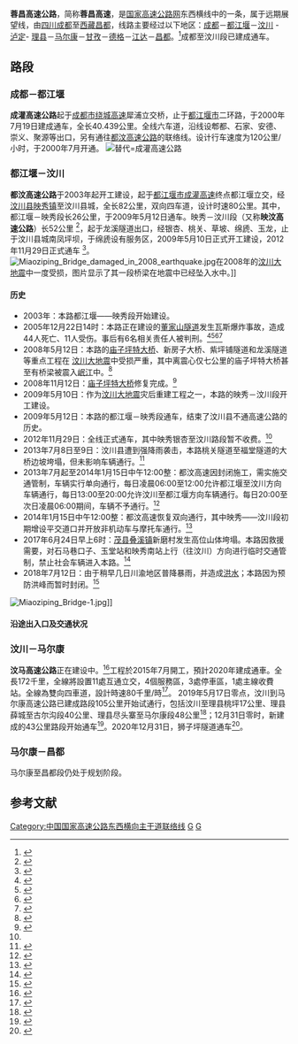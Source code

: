 {{中国高速公路信息框
| 编号 = G4217
| 名称 = 成都－昌都高速公路
| 自定头部 = 
| 地圖 = 
| 路線簡稱 = 蓉昌
| 最近通車日期 = 
| 规划总里程 = 
| 起點 = [[成都|成都]]
| 終點 = [[昌都|昌都]]
| 出口處數 = 
| 服务区数 = 
}}

'''蓉昌高速公路'''，简称'''蓉昌高速'''，是[[国家高速公路网|国家高速公路网]]东西横线中的一条，属于远期展望线，由[[四川|四川]][[成都|成都]]至[[西藏|西藏]][[昌都|昌都]]，线路主要经过以下地区：[[成都|成都]]－[[都江堰|都江堰]]－[[汶川|汶川]] - [[泸定|泸定]]- [[理县|理县]]－[[马尔康|马尔康]]－[[甘孜|甘孜]]－[[德格|德格]]－[[江达|江达]]－[[昌都|昌都]]。<ref>{{Cite web |url=http://www.china.com.cn/travel/txt/2013-07/26/content_29541297.htm |title=四川甘孜州将告别无高速历史 两条纳入国家规划 |author= |date=2013年7月26日 |publisher=中国网 |language=中文 |accessdate= |quote= |archive-date=2015年9月24日 |archive-url=https://web.archive.org/web/20150924015342/http://www.china.com.cn/travel/txt/2013-07/26/content_29541297.htm |dead-url=no }}</ref>成都至汶川段已建成通车。
==路段==
===成都－都江堰===
'''成灌高速公路'''起于[[成都市|成都市]][[成都绕城高速公路|绕城高速]]犀浦立交桥，止于[[都江堰市|都江堰市]]二环路，于2000年7月19日建成通车，全长40.439公里。全线六车道，沿线设郫都、石家、安德、崇义、聚源等出口，另有通往[[都汶高速公路|都汶高速公路]]的联络线。设计行车速度为120公里/小时，于2000年7月开通。
[[File:ChengGuan_Expressway.jpg|替代=成灌高速公路]]
{{Start expwy exit box|place=1}}
{{Expwy exit item|place=[[成都市|成都市]]<br>[[都江堰市|都江堰市]]|place rows=6|type=E|name=都江堰西|dist start=|dist end=|index=|highway connection=|road connection=赵公路}}
{{Expwy exit item||type=E|name=|dist start=|dist end=|index=|highway connection=|road connection=玉沿路|state=U|comment=修建中<br>与{{China Expwy Name|SA3|P=四川}}并行}}
{{Expwy exit item||type=E|name=都江堰|dist start=40|dist end=0|index=761|highway connection=|road connection={{中国国道名|213|迎宾路}}|state=C|comment=与{{China Expwy Name|SA3|P=四川}}并行}}
{{Expwy exit item||type=E|name=聚源|dist start=38|dist end=2|index=761|road connection={{中国国道名|213|羊石街}}}}
{{Expwy exit item||type=E|name=崇义|dist start=34|dist end=6|index=761|road connection=彭青路}}
{{Expwy exit item||type=E|name=|dist start=|dist end=|index=|road connection={{中国国道名|213}}|state=U|comment=修建中}}
{{Expwy exit item|place=[[成都市|成都市]]<br>[[郫都区|郫都区]]|place rows=7|type=E|name=安德|dist start=24|dist end=16|index=761|road connection=彭温路}}
{{Expwy exit item||type=H|name=友爱立交|dist start=19.4|dist end=20.6|index=761|highway connection={{China Expwy Name|SA2|P=四川}}}}
{{Expwy exit item||type=E|name=友爱|dist start=16.6|dist end=23.4|index=765|road connection=郫花路}}
{{Expwy exit item||type=E|name=郫都|index=10|dist start=30|dist end=12.9|road connection=蜀新大道}}
{{Expwy exit item||type=T|name=成都收费站|dist start=0|dist end=40|index=20| highway connection=}}
{{Expwy exit item||type=E|name=成都高新区|index=|dist start=|dist end=|road connection=科新路|comment=无收费站}}
{{Expwy exit item||type=MH|name=犀浦立交|dist start=|dist end=|index=|highway connection={{China Expwy Name|G4202}}}}
{{End expwy exit box|place=1}}

===都江堰－汶川===
'''都汶高速公路'''于2003年起开工建设，起于[[都江堰市|都江堰市]][[成灌高速公路|成灌高速]]终点都江堰立交，经[[汶川县|汶川县]][[映秀镇|映秀镇]]至汶川县城，全长82公里，双向四车道，设计时速80公里。其中，都江堰－映秀段长26公里，于2009年5月12日通车。映秀－汶川段（又称'''映汶高速公路'''）长52公里 <ref>{{cite news|url=http://sichuan.scol.com.cn/dwzw/content/2012-07/03/content_3863539.htm?node=968|title=映汶高速建设最后冲刺|publisher=四川在线|date=2012-07-03|accessdate=2012-10-16|archive-date=2019-06-11|archive-url=https://web.archive.org/web/20190611163312/https://sichuan.scol.com.cn/dwzw/content/2012-07/03/content_3863539.htm?node=968|dead-url=no}}</ref>，起于龙溪隧道出口，经银杏、桃关、草坡、绵虒、玉龙，止于汶川县城南凤坪坝，于绵虒设有服务区，2009年5月10日正式开工建设，2012年11月29日正式通车 <ref name=":0">{{cite news|author=王伟 朱丹|url=http://wccdaily.scol.com.cn/shtml/hxdsb/20121130/47897.shtml|title=映汶高速昨日通车|publisher=华西都市报|date=2012-11-30|accessdate=2012-11-30}}</ref>。[[File:Miaoziping_Bridge_damaged_in_2008_earthquake.jpg|thumb]]在2008年的[[汶川大地震|汶川大地震]]中一度受损，图片显示了其一段桥梁在地震中已经坠入水中。]]
==== 历史 ====

* 2003年：本路都江堰——映秀段开始建设。
* 2005年12月22日14时：本路正在建设的[[董家山隧道|董家山隧道]]发生瓦斯爆炸事故，造成44人死亡、11人受伤。事后有6名相关责任人被判刑。<ref>{{Cite web|url=http://news.sohu.com/20051223/n241108208.shtml|title=都江堰高速路隧道瓦斯爆炸 造成42人死11人伤-搜狐新闻|accessdate=2018-07-15|work=news.sohu.com|archive-date=2018-07-15|archive-url=https://web.archive.org/web/20180715093802/http://news.sohu.com/20051223/n241108208.shtml|dead-url=no}}</ref><ref>{{Cite web|url=http://www.dzwww.com/shandong/sdnews/200512/t20051226_1305997.htm|title=都汶高速瓦斯爆炸：隧道所在区曾多次发生爆燃|accessdate=2018-07-15|last=刘贇|work=www.dzwww.com|archive-date=2018-07-15|archive-url=https://web.archive.org/web/20180715093606/http://www.dzwww.com/shandong/sdnews/200512/t20051226_1305997.htm|dead-url=no}}</ref><ref>{{Cite web|url=http://news.sina.com.cn/c/2006-11-02/090610395549s.shtml|title=造成４４人死亡的四川都汶高速董家山隧道瓦斯爆炸事故６名责任人被判刑_新闻中心_新浪网|accessdate=2018-07-15|work=news.sina.com.cn|archive-date=2019-06-06|archive-url=https://web.archive.org/web/20190606215613/http://news.sina.com.cn/c/2006-11-02/090610395549s.shtml|dead-url=no}}</ref><ref>{{Cite web|url=http://news.sohu.com/20051223/n241109578.shtml|title=四川都汶高速公路瓦斯爆炸救援继续进行(组图)-搜狐新闻|accessdate=2018-07-15|work=news.sohu.com|archive-date=2018-07-15|archive-url=https://web.archive.org/web/20180715093749/http://news.sohu.com/20051223/n241109578.shtml|dead-url=no}}</ref>
* 2008年5月12日：本路的[[庙子坪特大桥|庙子坪特大桥]]、新房子大桥、紫坪铺隧道和龙溪隧道等重点工程在 [[汶川大地震|汶川大地震]]中受损严重，其中离震心仅七公里的庙子坪特大桥甚至有桥梁被震入[[岷江|岷江]]中。<ref>{{Cite web|url=https://news.qq.com/a/20090415/001479.htm|title=汶川生命线都汶公路庙子坪特大桥修复工程进入冲刺阶段_滚动新闻_新闻_腾讯网|accessdate=2018-07-15|work=news.qq.com|archive-date=2018-07-15|archive-url=https://web.archive.org/web/20180715173205/https://news.qq.com/a/20090415/001479.htm|dead-url=no}}</ref>
* 2008年11月12日：[[庙子坪特大桥|庙子坪特大桥]]修复完成。<ref>{{Cite web|url=http://news.sina.com.cn/o/2008-11-13/090914724198s.shtml|title=庙子坪大桥接上了_新闻中心_新浪网|accessdate=2018-07-15|work=news.sina.com.cn|archive-date=2019-06-08|archive-url=https://web.archive.org/web/20190608160236/http://news.sina.com.cn/o/2008-11-13/090914724198s.shtml|dead-url=no}}</ref>
* 2009年5月10日：作为[[汶川大地震|汶川大地震]]灾后重建工程之一，本路的映秀－汶川段开工建设。
* 2009年5月12日：本路的都江堰－映秀段通车，结束了汶川县不通高速公路的历史。
* 2012年11月29日：全线正式通车，其中映秀银杏至汶川路段暂不收费。<ref name=":0" />
* 2013年7月8日至9日：汶川县遭到强降雨袭击，本路桃关隧道至福堂隧道的大桥边坡垮塌，但未影响车辆通行。<ref>{{Cite web|url=https://sichuan.scol.com.cn/fffy/content/2013-07/10/content_5599023.htm?node=894|title=都汶高速路桃关隧道至福堂隧道的大桥边坡垮塌_本网原创_四川新闻_四川在线|accessdate=2018-07-15|work=sichuan.scol.com.cn|language=zh-cn|archive-date=2019-06-09|archive-url=https://web.archive.org/web/20190609052709/https://sichuan.scol.com.cn/fffy/content/2013-07/10/content_5599023.htm?node=894|dead-url=no}}</ref>
* 2013年7月起至2014年1月15日中午12:00整：都汶高速因封闭施工，需实施交通管制，车辆实行单向通行，每日凌晨06:00至12:00允许都江堰至汶川方向车辆通行，每日13:00至20:00允许汶川至都江堰方向车辆通行。每日20:00至次日凌晨06:00期间，车辆不予通行。<ref>{{cite news|url=http://epaper.scdaily.cn/shtml/scrb/20130719/30731.shtml|title=都汶高速实行应急交通管制 映汶段定时单向通行|accessdate=2016-07-18|agency=四川日报|archive-date=2017-03-05|archive-url=https://web.archive.org/web/20170305005506/http://epaper.scdaily.cn/shtml/scrb/20130719/30731.shtml|dead-url=no}}</ref>
* 2014年1月15日中午12:00整：都汶高速恢复双向通行，其中映秀——汶川段初期增设平交道口并开放非机动车与摩托车通行。<ref>{{Cite web|url=http://www.sc.gov.cn/10462/10778/12868/12870/2014/1/16/10291255.shtml|title=关于都汶高速公路映秀至汶川段恢复双向通行期间实施交通管制的通告 - 四川省人民政府网站|accessdate=2018-07-15|work=www.sc.gov.cn|archive-date=2018-07-15|archive-url=https://web.archive.org/web/20180715064459/http://www.sc.gov.cn/10462/10778/12868/12870/2014/1/16/10291255.shtml|dead-url=no}}</ref>
* 2017年6月24日早上6时：[[茂县|茂县]][[叠溪镇|叠溪镇]]新磨村发生高位山体垮塌。本路因救援需要，对石马巷口子、玉堂站和映秀南站上行（往汶川）方向进行临时交通管制，禁止社会车辆进入本路。<ref>{{Cite web|url=http://www.sctv.com/news/yc/201706/t20170624_3468222.shtml|title=注意！ 都汶高速已临时封路 - 四川网络广播电视台 - 四川广播电视台|accessdate=2018-07-15|last=四川网络广播电视台|work=www.sctv.com|language=en|archive-date=2019-06-10|archive-url=https://web.archive.org/web/20190610121129/http://www.sctv.com/news/yc/201706/t20170624_3468222.shtml|dead-url=yes}}</ref>
* 2018年7月12日：由于稍早几日川渝地区普降暴雨，并造成[[洪水|洪水]]；本路因为预防洪峰而暂时封闭。<ref>{{Cite web|url=http://www.bestunion.cn/c/2018-07/71307.html|title=都汶高速最新路况：，都江堰西站入口，因预防洪.. - 车主联盟|accessdate=2018-07-15|work=www.bestunion.cn|archive-date=2018-07-15|archive-url=https://web.archive.org/web/20180715093640/http://www.bestunion.cn/c/2018-07/71307.html|dead-url=no}}</ref>

[[File:Miaoziping_Bridge-1.jpg|thumb]]]]

==== 沿途出入口及交通状况 ====
{{Start expwy exit box|place=1}}
{{Expwy exit item|place=[[成都市|成都市]]<br>[[都江堰市|都江堰市]]|place rows=5|type=H|name=都江堰|dist start=0|index=?|highway connection={{China Expwy Name|G4217|[[成灌高速公路|成灌高速公路]] }}}}
{{Expwy exit item||type=H|name=都江堰西|dist start=？|index=?|road connection=赵公路}}
{{Expwy exit item||type=U|name=[[紫坪铺隧道|紫坪铺隧道]]|dist start=？}}
{{Expwy exit item||type=E|name=[[龙池|龙池]]|dist start=11.3|index=?|road connection=龙池复建路|state=U}}
{{Expwy exit item||type=U|name=龙洞子隧道|dist start=？}}
{{Expwy exit item|place=[[阿坝州|阿坝州]]<br>[[汶川县|汶川县]]|place rows=16|type=U|name=[[龙溪隧道|龙溪隧道]]|dist start=？}}
{{Expwy exit item||type=E|name=映秀|dist start=15.9|index=?|road connection={{中国国道名|213}}{{中国国道名|317}}<br>{{中国国道名|350|[[中国熊猫大道|中国熊猫大道]]}}}}
{{Expwy exit item||type=U|name=[[映秀隧道|映秀隧道]]|dist start=？}}
{{Expwy exit item||type=E|name=映秀北|dist start=45.5|index=?|road connection={{中国国道名|213}}{{中国国道名|317}}}}
{{Expwy exit item||type=U|name=[[银杏隧道|银杏隧道]]|dist start=？}}
{{Expwy exit item||type=E|name=银杏|dist start=32.8|index=?|road connection={{中国国道名|213}}{{中国国道名|317}}}}
{{Expwy exit item||type=U|name=[[福堂隧道|福堂隧道]]|dist start=？}}
{{Expwy exit item||type=U|name=桃关1号隧道}}
{{Expwy exit item||type=U|name=桃关2号隧道}}
{{Expwy exit item||type=S|name=[[绵虒|绵虒]]服务区|dist start=47.6|comment=仅上行}}
{{Expwy exit item||type=E|name=[[绵虒|绵虒]]|dist start=49.6|index=?|road connection={{中国国道名|213}}{{中国国道名|317}}}}
{{Expwy exit item||type=U|name=绵虒隧道|dist start=？}}
{{Expwy exit item||type=U|name=板桥山隧道|dist start=？}}
{{Expwy exit item||type=U|name=单坎梁子隧道|dist start=？}}
{{Expwy exit item||type=E|name=[[汶川|汶川]]南|dist start=63.6|index=?|road connection={{中国国道名|213}}{{中国国道名|317}}|comment=仅下行入口}}
{{Expwy exit item||type=M|name=[[汶川|汶川]]北|dist start=|index=?|highway connection={{China Expwy Name|G4217|[[汶马高速公路|汶马高速公路]] }}|road connection={{中国国道名|213}}{{中国国道名|317}}|comment=仅上行出口}}
{{End expwy exit box|place=1}}

===汶川－马尔康===
{{SC Future infrastructure}}
'''汶马高速公路'''正在建设中。<ref>{{Cite web|url=http://www.sc.xinhuanet.com/content/2014-11/04/c_1113113319.htm|title=汶马高速开工 今后从成都到马尔康用时将不到3个小时|author=|date=2014年11月4日|publisher=新华网四川频道|language=中文|accessdate=|quote=|deadurl=yes|archiveurl=https://web.archive.org/web/20141129102726/http://www.sc.xinhuanet.com/content/2014-11/04/c_1113113319.htm|archivedate=2014年11月29日}}</ref>工程於2015年7月開工，預計2020年建成通車。全長172千里，全線將設置11處互通立交，4個服務區，3處停車區，1處主線收費站。全線為雙向四車道，設計時速80千里/時<ref>{{Cite web|url=https://sichuan.scol.com.cn/dwzw/201801/56061174.html|title=汶马高速建设进展如何? 2020年全线通车_天府要闻_四川新闻_四川在线|accessdate=2018-10-03|work=sichuan.scol.com.cn|archive-date=2019-06-05|archive-url=https://web.archive.org/web/20190605181446/https://sichuan.scol.com.cn/dwzw/201801/56061174.html|dead-url=no}}</ref>。
2019年5月17日零点，汶川到马尔康高速公路已建成路段105公里开始试通行，包括汶川至理县桃坪17公里、理县薛城至古尔沟段40公里、理县尽头寨至马尔康段48公里<ref>{{Cite web|title=汶马高速 今起分段试通行|url=https://e.thecover.cn/shtml/hxdsb/20190517/106370.shtml|accessdate=2020-02-21|work=华西都市报|archive-date=2020-02-21|archive-url=https://web.archive.org/web/20200221071426/https://e.thecover.cn/shtml/hxdsb/20190517/106370.shtml|dead-url=no}}</ref>；12月31日零时，新建成的43公里路段开始通车<ref>{{Cite web|title=汶马高速再通车43公里|url=http://www.gov.cn/xinwen/2019-12/31/content_5465450.htm#2|accessdate=2020-02-21|work=中国政府网|archive-date=2020-11-24|archive-url=https://web.archive.org/web/20201124025251/http://www.gov.cn/xinwen/2019-12/31/content_5465450.htm#2|dead-url=no}}</ref>。2020年12月31日，狮子坪隧道通车<ref>{{Cite web|title=成都3.5小时直达马尔康！今天中午12点，汶马高速通车！|url=https://sichuan.scol.com.cn/ggxw/202012/58004254.html|accessdate=2021-01-05|work=sichuan.scol.com.cn|archive-date=2021-01-27|archive-url=https://web.archive.org/web/20210127130427/https://sichuan.scol.com.cn/ggxw/202012/58004254.html|dead-url=no}}</ref>。

===马尔康－昌都===
马尔康至昌都段仍处于规划阶段。

==参考文献==
{{reflist}}

{{Navboxes
| title =中国高速公路
|titlestyle =background: #008000; color:white;
| list1  =
{{中国国家高速公路网}}
{{四川省高速公路}}
{{西藏高速公路}}
}}

[[Category:中国国家高速公路东西横向主干道联络线|Category:中国国家高速公路东西横向主干道联络线]]
[[Category:四川省高速公路|G]]
[[Category:西藏自治区高速公路|G]]